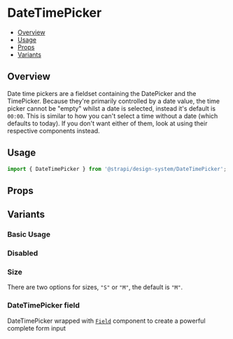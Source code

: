 

<Meta of={DateTimePickerStories} />

# DateTimePicker

- [Overview](#overview)
- [Usage](#usage)
- [Props](#props)
- [Variants](#variants)

## Overview

Date time pickers are a fieldset containing the DatePicker and the TimePicker. Because they're primarily controlled by a
date value, the time picker cannot be "empty" whilst a date is selected, instead it's default is `00:00`. This is
similar to how you can't select a time without a date (which defaults to today). If you don't want either of them, look
at using their respective components instead.

<ViewSource path="components/DateTimePicker" />

## Usage

```js
import { DateTimePicker } from '@strapi/design-system/DateTimePicker';
```

<Canvas of={DateTimePickerStories.Base} />

## Props

<Controls />

## Variants

### Basic Usage

<Canvas of={DateTimePickerStories.Base} />

### Disabled

<Canvas of={DateTimePickerStories.Disabled} />

### Size

There are two options for sizes, `"S"` or `"M"`, the default is `"M"`.

<Canvas of={DateTimePickerStories.Size} />

### DateTimePicker field

DateTimePicker wrapped with [`Field`](../?path=/docs/components-field--docs) component to create a powerful complete
form input

<Canvas of={DateTimePickerStories.WithField} />

